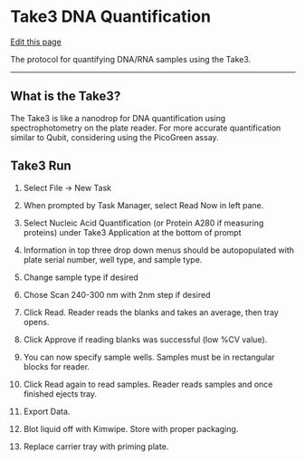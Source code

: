 # Take3 DNA Quantification

[Edit this page](https://github.com/DrK-Lo/lotterhoslabprotocols/edit/main/molecprot_take3dnaquantification.qmd)

The protocol for quantifying DNA/RNA samples using the Take3.

------------------------------------------------------------------------

## **What is the Take3?** {.unnumbered}

The Take3 is like a nanodrop for DNA quantification using spectrophotometry on the plate reader. For more accurate quantification similar to Qubit, considering using the PicoGreen assay.

## **Take3 Run** {.unnumbered}

1.  Select File -\> New Task

2.  When prompted by Task Manager, select Read Now in left pane.

3.  Select Nucleic Acid Quantification (or Protein A280 if measuring proteins) under Take3 Application at the bottom of prompt

4.  Information in top three drop down menus should be autopopulated with plate serial number, well type, and sample type.

5.  Change sample type if desired

6.  Chose Scan 240-300 nm with 2nm step if desired

7.  Click Read. Reader reads the blanks and takes an average, then tray opens.

8.  Click Approve if reading blanks was successful (low %CV value).

9.  You can now specify sample wells. Samples must be in rectangular blocks for reader.

10. Click Read again to read samples. Reader reads samples and once finished ejects tray.

11. Export Data.

12. Blot liquid off with Kimwipe. Store with proper packaging.

13. Replace carrier tray with priming plate.\
